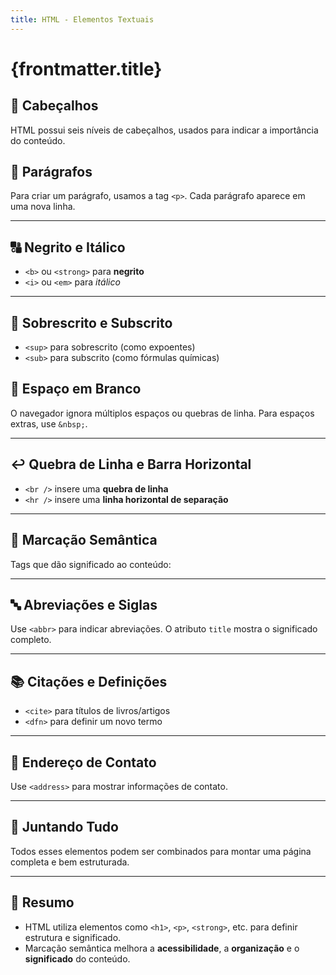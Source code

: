 ```yaml
---
title: HTML - Elementos Textuais
---
```




# {frontmatter.title}


## 🧱 Cabeçalhos

HTML possui seis níveis de cabeçalhos, usados para indicar a importância do conteúdo.

<CodeHtmlPreview
  src="/codes/html/textual-elements/headers"
  onlyBody={true}
/>
---

## 📄 Parágrafos

Para criar um parágrafo, usamos a tag `<p>`. Cada parágrafo aparece em uma nova linha.

<CodeHtmlPreview
  src="/codes/html/textual-elements/p"
  onlyBody={true}
/>

---

## 🔠 Negrito e Itálico

- `<b>` ou `<strong>` para **negrito**
- `<i>` ou `<em>` para *itálico*

<CodeHtmlPreview
  src="/codes/html/textual-elements/b"
  onlyBody={true}
/>

---

## 🔢 Sobrescrito e Subscrito

- `<sup>` para sobrescrito (como expoentes)
- `<sub>` para subscrito (como fórmulas químicas)

<CodeHtmlPreview
  src="/codes/html/textual-elements/sub"
  onlyBody={true}
/>
---

## 🧊 Espaço em Branco

O navegador ignora múltiplos espaços ou quebras de linha. Para espaços extras, use `&nbsp;`.


<CodeHtmlPreview
  src="/codes/html/textual-elements/whitespace"
  onlyBody={true}
/>


---

## ↩️ Quebra de Linha e Barra Horizontal

- `<br />` insere uma **quebra de linha**
- `<hr />` insere uma **linha horizontal de separação**

<CodeHtmlPreview
  src="/codes/html/textual-elements/hr"
  onlyBody={true}
/>

---

## 🧠 Marcação Semântica

Tags que dão significado ao conteúdo:

<CodeHtmlPreview
  src="/codes/html/textual-elements/semantica"
  onlyBody={true}
/>


---

## 🔤 Abreviações e Siglas

Use `<abbr>` para indicar abreviações. O atributo `title` mostra o significado completo.

<CodeHtmlPreview
  src="/codes/html/textual-elements/abbr"
  onlyBody={true}
/>

---

## 📚 Citações e Definições

- `<cite>` para títulos de livros/artigos
- `<dfn>` para definir um novo termo

<CodeHtmlPreview
  src="/codes/html/textual-elements/cite"
  onlyBody={true}
/>

---

## 🏢 Endereço de Contato

Use `<address>` para mostrar informações de contato.

<CodeHtmlPreview
  src="/codes/html/textual-elements/address"
  onlyBody={true}
/>


---

## 🧩 Juntando Tudo

Todos esses elementos podem ser combinados para montar uma página completa e bem estruturada.

---

## 📌 Resumo

- HTML utiliza elementos como `<h1>`, `<p>`, `<strong>`, etc. para definir estrutura e significado.
- Marcação semântica melhora a **acessibilidade**, a **organização** e o **significado** do conteúdo.
